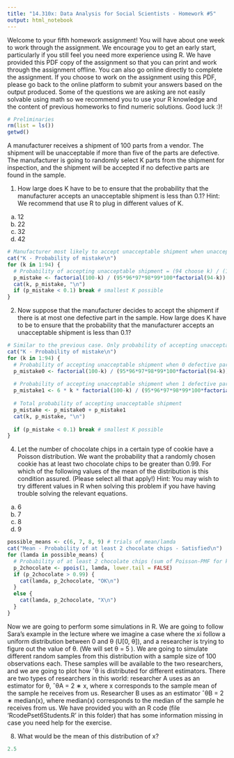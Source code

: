 ```yaml
---
title: "14.310x: Data Analysis for Social Scientists - Homework #5"
output: html_notebook
---
```



Welcome to your fifth homework assignment! You will have about one week to work through the assignment. We encourage you to get an early start, particularly if you still feel you need more experience using R. We have provided this PDF copy of the assignment so that you can print and work through the assignment offline. You can also go online directly to complete the assignment. If you choose to work on the assignment using this PDF, please go back to the online platform to submit your answers based on the output produced. Some of the questions we are asking are not easily solvable using math so we recommend you to use your R knowledge and the content of previous homeworks to find numeric solutions.
Good luck :)!

```r
# Preliminaries
rm(list = ls())
getwd()
```

A manufacturer receives a shipment of 100 parts from a vendor. The shipment will be unacceptable if more than five of the parts are defective. The manufacturer is going to randomly select K parts from the shipment for inspection, and the shipment will be accepted if no defective parts are found in the sample.

1. How large does K have to be to ensure that the probability that the manufacturer accepts an unacceptable shipment is less than 0.1?
Hint: We recommend that use R to plug in different values of K.
(a) 12
(b) 22
(c) 32
(d) 42
```r
# Manufacturer most likely to accept unacceptable shipment when unacceptable shipment has least (6) defective parts
cat("K - Probability of mistake\n")
for (k in 1:94) {
  # Probability of accepting unacceptable shipment = (94 choose k) / (100 choose k)
  p_mistake <- factorial(100-k) / (95*96*97*98*99*100*factorial(94-k))
  cat(k, p_mistake, "\n")
  if (p_mistake < 0.1) break # smallest K possible
}
```

2. Now suppose that the manufacturer decides to accept the shipment if there is at most one defective part in the sample. How large does K have to be to ensure that the probability that the manufacturer accepts an unacceptable shipment is less than 0.1?
```r
# Similar to the previous case. Only probability of accepting unacceptable shipment has 1 more contributing factor associated with having 1 defective part in the sample
cat("K - Probability of mistake\n")
for (k in 1:94) {
  # Probability of accepting unacceptable shipment when 0 defective parts found in sample = (94 choose k) / (100 choose k)
  p_mistake0 <- factorial(100-k) / (95*96*97*98*99*100*factorial(94-k))
  
  # Probability of accepting unacceptable shipment when 1 defective part found in sample = (6 choose 1) * (94 choose (k-1)) / (100 choose k)
  p_mistake1 <- 6 * k * factorial(100-k) / (95*96*97*98*99*100*factorial(95-k))
  
  # Total probability of accepting unacceptable shipment
  p_mistake <- p_mistake0 + p_mistake1
  cat(k, p_mistake, "\n")
  
  if (p_mistake < 0.1) break # smallest K possible
}
```

4. Let the number of chocolate chips in a certain type of cookie have a Poisson distribution. We want the probability that a randomly chosen cookie has at least two chocolate chips to be greater than 0.99. For which of the following values of the mean of the distribution is this condition assured. (Please select all that apply!)
Hint: You may wish to try different values in R when solving this problem if you have having trouble solving the relevant equations.
(a) 6
(b) 7
(c) 8
(d) 9
```r
possible_means <- c(6, 7, 8, 9) # trials of mean/lamda
cat("Mean - Probability of at least 2 chocolate chips - Satisfied\n")
for (lamda in possible_means) {
  # Probability of at least 2 chocolate chips (sum of Poisson-PMF for k = 2, 3, 4 ...)
  p_2chocolate <- ppois(1, lamda, lower.tail = FALSE)
  if (p_2chocolate > 0.99) {
    cat(lamda, p_2chocolate, "OK\n")
  }
  else {
    cat(lamda, p_2chocolate, "X\n")
  }
}
```

Now we are going to perform some simulations in R. We are going to follow Sara’s example in the
lecture where we imagine a case where the xi follow a uniform distribution between 0 and θ (U[0, θ]),
and a researcher is trying to figure out the value of θ. (We will set θ = 5 ). We are going to simulate
different random samples from this distribution with a sample size of 100 observations each. These
samples will be available to the two researchers, and we are going to plot how ˆθ is distributed for
different estimators. There are two types of researchers in this world: researcher A uses as an
estimator for θ,
ˆθA = 2 ∗ x, where x corresponds to the sample mean of the sample he receives from
us. Researcher B uses as an estimator ˆθB = 2 ∗ median(x), where median(x) corresponds to the
median of the sample he receives from us. We have provided you with an R code (file 'RcodePset6Students.R' in this folder) that has some
information missing in case you need help for the exercise.

8. What would be the mean of this distribution of x?
```r
2.5
```






